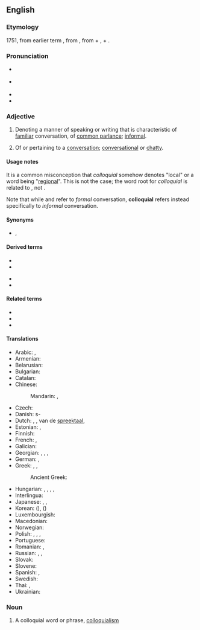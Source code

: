 {{also|col·loquial}}
==English==

===Etymology===
1751, from earlier term {{m|en|colloquy|t=a conversation}}, from {{der|en|la|colloquium|t=conference, conversation}}, from {{m|la|con-|t=together}} + {{m|la|loquor|t=to speak}}, + {{af|en|-al}}.

===Pronunciation===
* {{a|RP}} {{IPA|en|/kəˈləʊ.kwɪəl/}}
* {{a|GA}} {{IPA|en|/kəˈloʊ.kwi.əl/}}
* {{audio|en|En-ca-colloquial.oga|Audio (Canada)}}
* {{hyph|en|col|lo|qui|al}}

===Adjective===
{{en-adj}}

# {{lb|en|linguistics}} Denoting a manner of speaking or writing that is characteristic of [[familiar]] conversation, of [[common parlance]]; [[informal]].
# Of or pertaining to a [[conversation]]; [[conversational]] or [[chatty]].

====Usage notes====
It is a common misconception that ''colloquial'' somehow denotes "local" or a word being "[[regional]]". This is not the case; the word root for ''colloquial'' is related to {{m|en|locution}}, not {{m|en|location}}.

Note that while {{m|en|colloquy}} and {{m|en|colloquium}} refer to ''formal'' conversation, '''colloquial''' refers instead specifically to ''informal'' conversation.

====Synonyms====
* {{l|en|colloq.}}, {{l|en|coll.}}

====Derived terms====
{{der-top}}
* {{l|en|colloquialism}}
* {{l|en|colloquiality}}
{{der-mid}}
* {{l|en|colloquially}}
* {{l|en|colloquialness}}
{{der-bottom}}

====Related terms====
* {{l|en|colloquium}}
* {{l|en|colloquy}}
* {{l|en|slang}}

====Translations====
{{trans-top|of oral communication language}}
* Arabic: {{qualifier|Eastern Arabic}} {{t|ar|عَامِّيّ}}, {{qualifier|Western Arabic}} {{t|ar|دَارِج}}
* Armenian: {{t+|hy|խոսակցական}}
* Belarusian: {{t|be|размо́ўны}}
* Bulgarian: {{t+|bg|разгово́рен}}
* Catalan: {{t|ca|col·loquial}}
* Chinese:
*: Mandarin: {{t+|cmn|口語|sc=Hani}}, {{t+|cmn|口语|tr=kǒuyǔ|sc=Hani}}
* Czech: {{t+|cs|hovorový}}
* Danish: {{t|da|dagligsprog}}s-
* Dutch: {{t+|nl|gemeenzaam}}, {{t+|nl|idiomatisch}}, van de [[spreektaal]], {{t+|nl|informeel}}
* Estonian: {{t+|et|kõnekeelne}}, {{t|et|argikeelne}}
* Finnish: {{t+|fi|puhekielinen}}
* French: {{t+|fr|familier}}, {{t+|fr|parlé}}
* Galician: {{t|gl|coloquial}}
* Georgian: {{t|ka|სალაპარაკო|sc=Geor}}, {{t|ka|სალაპარაკო ენა}}, {{t+|ka|სასაუბრო}}, {{t|ka|სასაუბრო ენა}}
* German: {{t+|de|umgangssprachlich}}, {{t+|de|Umgang|alt=Umgangs-}} {{qualifier|noun prefix}}
* Greek: {{t+|el|κοινολεκτικός}}, {{t+|el|δημώδης}}, {{t|el|καθομιλούμενος}}
*: Ancient Greek: {{t|grc|λεκτικός}}
{{trans-mid}}
* Hungarian: {{t+|hu|köznyelvi}}, {{t|hu|társalgási}}, {{t+|hu|kötetlen}}, {{t+|hu|fesztelen}}, {{t+|hu|hétköznapi}}
* Interlingua: {{t|ia|colloquial}}
* Japanese: {{t|ja|[[口語]]体|tr=こうごたい, kōgotai}}, {{t|ja|[[話し言葉]]の|tr=はなしことばの, hanashikotoba no}}, {{t+|ja|口語|alt=口語の|tr=こうごの, kōgo no}}
* Korean: {{t+|ko|구어|alt=구어의}} ({{t|ko|[[口語]]-}}), {{t+|ko|구어체|alt=구어체의}} ({{t|ko|[[口語]][[體]]-}})
* Luxembourgish: {{t|lb|ëmgangssproochlech}}
* Macedonian: {{t|mk|разговорен}}
* Norwegian: {{t|no|hverdagslig}}
* Polish: {{t+|pl|kolokwialny}}, {{t+|pl|potoczny}}, {{t+|pl|obiegowy}}, {{t+|pl|swobodny}}
* Portuguese: {{t+|pt|coloquial}}
* Romanian: {{t+|ro|colocvial}}, {{t+|ro|familiar}}
* Russian: {{t+|ru|разгово́рный}}, {{t+|ru|неформа́льный}}, {{t+|ru|нелитерату́рный}}
* Slovak: {{t|sk|hovorový}}
* Slovene: {{t|sl|pogovorni}}
* Spanish: {{t+|es|coloquial}}, {{t+|es|familiar}}
* Swedish: {{t+|sv|vardaglig}}
* Thai: {{t+|th|ภาษาปาก}}, {{t|th|ซึ่งปาก}}
* Ukrainian: {{t|uk|розмо́вний}}
{{trans-bottom}}

===Noun===
{{en-noun}}

# A colloquial word or phrase, [[colloquialism]]